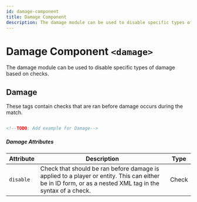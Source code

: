 ```yaml
---
id: damage-component
title: Damage Component
description: The damage module can be used to disable specific types of damage based on checks.
---
```


# Damage Component `<damage>`

The damage module can be used to disable specific types of damage based on checks.

## Damage

These tags contain checks that are ran before damage occurs during the match.

```xml

<!--TODO: Add example for Damage-->

```

##### Damage Attributes

| Attribute | Description                                                                                                                                              | Type                                            |
| --------- | -------------------------------------------------------------------------------------------------------------------------------------------------------- | ----------------------------------------------- |
| `disable` | Check that should be ran before damage is applied to a player or entity. This can either be in ID form, or as a nested XML tag in the syntax of a check. | <span class="badge badge--primary">Check</span> |
